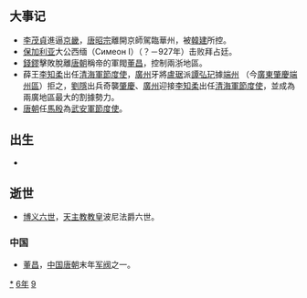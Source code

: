 {{yearTOC|896|唐'''[[乾寧|-{乾}-寧]]三年'''；南诏'''[[嵯耶|嵯耶]]八年'''；董昌'''[[顺天_(董昌)|顺天]]二年'''；日本'''[[寬平|寬平]]八年'''}}

== 大事记 ==
*[[李茂貞|李茂貞]]進逼[[京畿|京畿]]，[[唐昭宗|唐昭宗]]離開京師駕臨華州，被[[韓建|韓建]]所控。
*[[保加利亚|保加利亚]]大公西缅（Симеон I）（？－927年）击败拜占廷。
*[[錢鏐|錢鏐]]擊敗脫離[[唐朝|唐朝]]稱帝的軍閥[[董昌|董昌]]，控制兩浙地區。
*薛王[[李知柔|李知柔]]出任[[清海軍節度使|清海軍節度使]]，[[廣州|廣州]]牙將[[盧琚|盧琚]]派[[譚弘玘|譚弘玘]]據[[端州|端州]] （今[[廣東|廣東]][[肇慶|肇慶]][[端州區|端州區]]）拒之，[[劉隱|劉隱]]出兵奇襲[[肇慶|肇慶]]、[[廣州|廣州]]迎接[[李知柔|李知柔]]出任[[清海軍節度使|清海軍節度使]]，並成為兩廣地區最大的割據勢力。
*[[唐朝|唐朝]]任[[馬殷|馬殷]]為[[武安軍|武安軍]][[節度使|節度使]]。
== 出生 ==
*

== 逝世 ==
* [[博义六世|博义六世]]，[[天主教|天主教]][[教皇|教皇]]波尼法爵六世。

=== 中国 ===
{{Wikisource year mention}}
* [[董昌|董昌]]，[[中国|中国]][[唐朝|唐朝]]末年[[军阀|军阀]]之一。

[[Category:896年|*]]
[[Category:890年代|6年]]
[[Category:9世纪各年|9]]